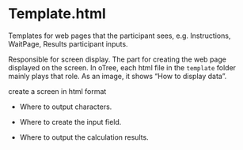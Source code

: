 # Template.html

Templates for web pages that the participant sees, e.g. Instructions, WaitPage, Results
participant inputs.

Responsible for screen display. The part for creating the web page displayed on the screen. In oTree, each html file in the `template` folder mainly plays that role. As an image, it shows "How to display data".

create a screen in html format

  - Where to output characters.
  
  - Where to create the input field.
  
  - Where to output the calculation results.